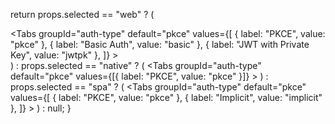

  return props.selected == "web" ? (
    <div>
      <Tabs
        groupId="auth-type"
        default="pkce"
        values={[
          { label: "PKCE", value: "pkce" },
          { label: "Basic Auth", value: "basic" },
          { label: "JWT with Private Key", value: "jwtpk" },
        ]}
      >
        <TabItem value="pkce">
          <PKCE />
        </TabItem>
        <TabItem value="basic">
          <Basic />
        </TabItem>
        <TabItem value="jwtpk">
          <JWTPrivateKey />
        </TabItem>
      </Tabs>
    </div>
  ) : props.selected == "native" ? (
    <Tabs
      groupId="auth-type"
      default="pkce"
      values={[{ label: "PKCE", value: "pkce" }]}
    >
      <TabItem value="pkce">
        <PKCENative />
      </TabItem>
    </Tabs>
  ) : props.selected == "spa" ? (
    <Tabs
      groupId="auth-type"
      default="pkce"
      values={[
        { label: "PKCE", value: "pkce" },
        { label: "Implicit", value: "implicit" },
      ]}
    >
      <TabItem value="pkce">
        <PKCE />
      </TabItem>
      <TabItem value="implicit">
        <Implicit />
      </TabItem>
    </Tabs>
  ) : null;
}
